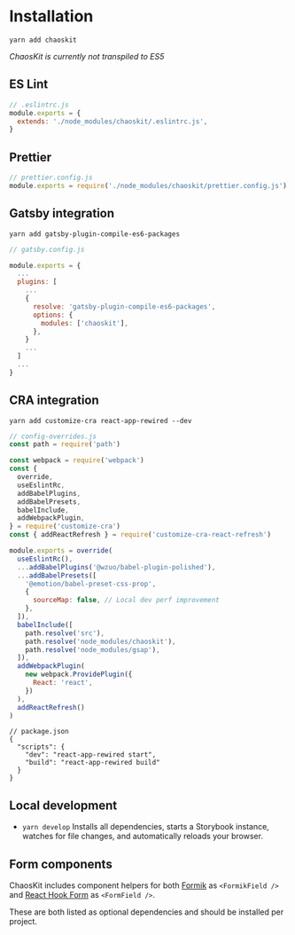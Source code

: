 
<Meta title="Installation" />

# Installation

```shell
yarn add chaoskit
```

_ChaosKit is currently not transpiled to ES5_

## ES Lint

```js
// .eslintrc.js
module.exports = {
  extends: './node_modules/chaoskit/.eslintrc.js',
}
```

## Prettier

```js
// prettier.config.js
module.exports = require('./node_modules/chaoskit/prettier.config.js')
```

## Gatsby integration

```shell
yarn add gatsby-plugin-compile-es6-packages
```

```js
// gatsby.config.js

module.exports = {
  ...
  plugins: [
    ...
    {
      resolve: 'gatsby-plugin-compile-es6-packages',
      options: {
        modules: ['chaoskit'],
      },
    }
    ...
  ]
  ...
}
```

## CRA integration

```shell
yarn add customize-cra react-app-rewired --dev
```

```js
// config-overrides.js
const path = require('path')

const webpack = require('webpack')
const {
  override,
  useEslintRc,
  addBabelPlugins,
  addBabelPresets,
  babelInclude,
  addWebpackPlugin,
} = require('customize-cra')
const { addReactRefresh } = require('customize-cra-react-refresh')

module.exports = override(
  useEslintRc(),
  ...addBabelPlugins('@wzuo/babel-plugin-polished'),
  ...addBabelPresets([
    '@emotion/babel-preset-css-prop',
    {
      sourceMap: false, // Local dev perf improvement
    },
  ]),
  babelInclude([
    path.resolve('src'),
    path.resolve('node_modules/chaoskit'),
    path.resolve('node_modules/gsap'),
  ]),
  addWebpackPlugin(
    new webpack.ProvidePlugin({
      React: 'react',
    })
  ),
  addReactRefresh()
)
```

```jsonp
// package.json
{
  "scripts": {
    "dev": "react-app-rewired start",
    "build": "react-app-rewired build"
  }
}
```

## Local development

- `yarn develop` Installs all dependencies, starts a Storybook instance, watches for file changes, and automatically reloads your browser.

## Form components

ChaosKit includes component helpers for both [Formik](https://formik.org/) as `<FormikField />` and [React Hook Form](https://react-hook-form.com/) as `<FormField />`.

These are both listed as optional dependencies and should be installed per project.
